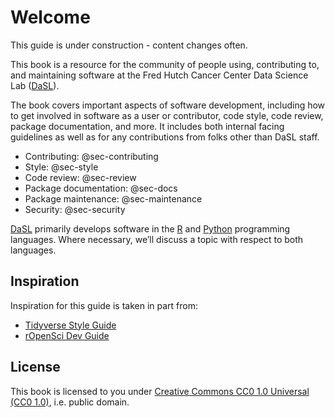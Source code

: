 # Welcome {.unnumbered}

::: {.callout-warning}
This guide is under construction - content changes often.
:::

This book is a resource for the community of people using, contributing to, and maintaining software at the Fred Hutch Cancer Center Data Science Lab ([DaSL][]).

The book covers important aspects of software development, including how to get involved in software as a user or contributor, code style, code review, package documentation, and more. It includes both internal facing guidelines as well as for any contributions from folks other than DaSL staff.

- Contributing: @sec-contributing
- Style: @sec-style
- Code review: @sec-review
- Package documentation: @sec-docs
- Package maintenance: @sec-maintenance
- Security: @sec-security

[DaSL][] primarily develops software in the [R][] and [Python][] programming languages. Where necessary, we'll discuss a topic with respect to both languages.

## Inspiration

Inspiration for this guide is taken in part from:

- [Tidyverse Style Guide](https://style.tidyverse.org/)
- [rOpenSci Dev Guide](https://devguide.ropensci.org/)

## License

This book is licensed to you under [Creative Commons CC0 1.0 Universal (CC0 1.0)][cc0], i.e. public domain.


[DaSL]: https://hutchdatascience.org/
[R]: https://www.r-project.org/
[Python]: https://www.python.org/
[cc0]: https://creativecommons.org/publicdomain/zero/1.0/
